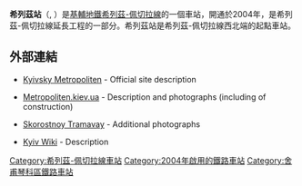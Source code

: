 {{Infobox station 
| name          = 希列茲<br />{{lang|uk|Сирець}}
| type          = {{METROKIEV type}}
| style         = Syretsko-Pecherska
| image         = Syrets metro station Kiev 2010 01.jpg
| image_size    = 
| image_caption = 
| address       = [[舍甫琴科區|舍甫琴科區]]
| borough       = [[基輔|基輔]]
| country       = [[烏克蘭|烏克蘭]]
| coordinates   = {{coord|50|28|35|N|30|25|51|E|type:landmark_region:UA|display=title,inline}}
| line          = {{KIEVMETRO-line3}}
| other         = 
| structure     = 地下
| platform      = 1個[[島式月台|島式月台]]
| depth         = 
| levels        = 1層
| tracks        = 2條
| parking       = 
| bicycle       = 
| baggage_check = 
| opened        = 2004年10月14日
| closed        = 
| rebuilt       = 
| electrified   = 是
| ADA           = 
| code          = 310
| owned         = [[基輔地鐵|基輔地鐵]]
| zone          = 
| smartcardname = 
| smartcardstatus = 
| former        = 
| passengers    = 
| pass_year     = 
| pass_percent  = 
| pass_system   = 
| mpassengers   = 
| services      = 
| map_locator   = 
}}
'''希列茲站'''（{{lang-uk|Сирець|Syrets}}, {{IPA audio link|LL-Q8798 (ukr)-Tohaomg-Сирець.wav}}）是[[基輔地鐵|基輔地鐵]][[希列茲-佩切拉線|希列茲-佩切拉線]]的一個車站，開通於2004年，是希列茲-佩切拉線延長工程的一部分。希列茲站是希列茲-佩切拉線西北端的起點車站。

==外部連結==
* {{uk icon}} [https://web.archive.org/web/20060220005829/http://www.metro.kiev.ua/Ukr/SiretsUkr.html Kyivsky Metropoliten] - Official site description
* {{ru icon}} [https://web.archive.org/web/20101125045525/http://metropoliten.kiev.ua/station.php?lang=0&station_id=31 Metropoliten.kiev.ua] - Description and photographs (including of construction)
* {{ru icon}} [http://www.metrophoto.iatp.org.ua/syrec.php Skorostnoy Tramavay] {{Wayback|url=http://www.metrophoto.iatp.org.ua/syrec.php |date=20070915022213 }} - Additional photographs
* {{uk icon}} [http://wek.kiev.ua/wiki/index.php/Сирець_(станція_метро) Kyiv Wiki] {{Wayback|url=http://wek.kiev.ua/wiki/index.php/%D0%A1%D0%B8%D1%80%D0%B5%D1%86%D1%8C_%28%D1%81%D1%82%D0%B0%D0%BD%D1%86%D1%96%D1%8F_%D0%BC%D0%B5%D1%82%D1%80%D0%BE%29 |date=20070809065403 }} - Description

{{commons category|Syrets Metro Station}}
{{希列茲-佩切拉線}}
[[Category:希列茲-佩切拉線車站|Category:希列茲-佩切拉線車站]]
[[Category:2004年啟用的鐵路車站|Category:2004年啟用的鐵路車站]]
[[Category:舍甫琴科區鐵路車站|Category:舍甫琴科區鐵路車站]]